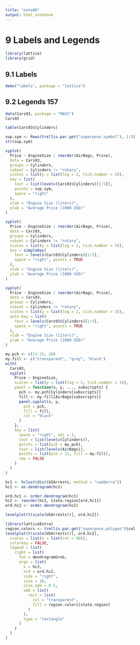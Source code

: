 ```yaml
---
title: "note09"
output: html_notebook
---
```


# 9 Labels and Legends

```r
library(lattice)
library(grid)
```

## 9.1 Labels

```r
demo("labels", package = "lattice")
```

## 9.2 Legends 157

```r
data(Cars93, package = "MASS")
Cars93
```

```r
table(Cars93$Cylinders)
```

```r
sup.sym <- Rows(trellis.par.get("superpose.symbol"), 1:5)
str(sup.sym)
```

```r
xyplot(
  Price ~ EngineSize | reorder(AirBags, Price),
  data = Cars93,
  groups = Cylinders,
  subset = Cylinders != "rotary",
  scales = list(y = list(log = 2, tick.number = 3)),
  key = list(
    text = list(levels(Cars93$Cylinders)[1:5]),
    points = sup.sym,
    space = "right"
  ),
  xlab = "Engine Size (liters)",
  ylab = "Average Price (1000 USD)"
)
```

```r
xyplot(
  Price ~ EngineSize | reorder(AirBags, Price),
  data = Cars93,
  groups = Cylinders,
  subset = Cylinders != "rotary",
  scales = list(y = list(log = 2, tick.number = 3)),
  key = simpleKey(
    text = levels(Cars93$Cylinders)[1:5],
    space = "right", points = TRUE
  ),
  xlab = "Engine Size (liters)",
  ylab = "Average Price (1000 USD)"
)
```

```r
xyplot(
  Price ~ EngineSize | reorder(AirBags, Price),
  data = Cars93,
  groups = Cylinders,
  subset = Cylinders != "rotary",
  scales = list(y = list(log = 2, tick.number = 3)),
  auto.key = list(
    text = levels(Cars93$Cylinders)[1:5],
    space = "right", points = TRUE
  ),
  xlab = "Engine Size (liters)",
  ylab = "Average Price (1000 USD)"
)
```

```r
my.pch <- c(21:25, 20)
my.fill <- c("transparent", "grey", "black")
with(
  Cars93,
  xyplot(
    Price ~ EngineSize,
    scales = list(y = list(log = 2, tick.number = 3)),
    panel = function(x, y, ..., subscripts) {
      pch <- my.pch[Cylinders[subscripts]]
      fill <- my.fill[AirBags[subscripts]]
      panel.xyplot(x, y,
        pch = pch,
        fill = fill,
        col = "black"
      )
    },
    key = list(
      space = "right", adj = 1,
      text = list(levels(Cylinders)),
      points = list(pch = my.pch),
      text = list(levels(AirBags)),
      points = list(pch = 21, fill = my.fill),
      rep = FALSE
    )
  )
)
```

```r
hc1 <- hclust(dist(USArrests, method = "canberra"))
hc1 <- as.dendrogram(hc1)
```

```r
ord.hc1 <- order.dendrogram(hc1)
hc2 <- reorder(hc1, state.region[ord.hc1])
ord.hc2 <- order.dendrogram(hc2)
```

```r
levelplot(t(scale(USArrests))[, ord.hc2])
```

```r
library(latticeExtra)
region.colors <- trellis.par.get("superpose.polygon")$col
levelplot(t(scale(USArrests))[, ord.hc2],
  scales = list(x = list(rot = 90)),
  colorkey = FALSE,
  legend = list(
    right = list(
      fun = dendrogramGrob,
      args = list(
        x = hc2,
        ord = ord.hc2,
        side = "right",
        size = 10,
        size.add = 0.5,
        add = list(
          rect = list(
            col = "transparent",
            fill = region.colors[state.region]
          )
        ),
        type = "rectangle"
      )
    )
  )
)
```
